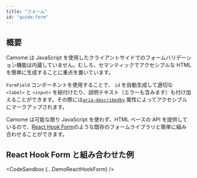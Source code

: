 ```yaml
---
title: "フォーム"
id: "guide:form"
---
```



## 概要

Camome は JavaScript を使用したクライアントサイドでのフォームバリデーション機能は内蔵していません。むしろ、セマンティックでアクセシブルな HTML を簡単に生成することに重点を置いています。

`FormField` コンポーネントを使用することで、 `id` を自動生成して適切な `<label>` と `<input>` を紐付けたり、説明テキスト（エラーも含みます）も付け加えることができます。その際には[`aria-describedby`](https://www.w3.org/TR/wai-aria-1.1/#aria-describedby) 属性によってアクセシブルにマークアップされます。

Camome は可能な限り JavaScript を使わず、HTML ベースの API を提供しているので、[React Hook Form](https://react-hook-form.com/)のような既存のフォームライブラリと簡単に組み合わせることができます。

## React Hook Form と組み合わせた例

<CodeSandbox {...DemoReactHookForm} />
